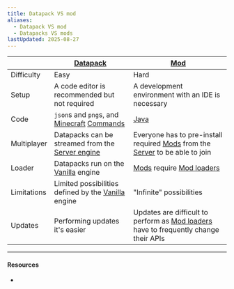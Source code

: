 ```yaml
---
title: Datapack VS mod
aliases:
  - Datapack VS mod
  - Datapacks VS mods
lastUpdated: 2025-08-27
---
```



|             | [Datapack](/datapack)                                                | [Mod](/mod)                                                                                        |
| ----------- | -------------------------------------------------------------------- | -------------------------------------------------------------------------------------------------- |
| Difficulty  | Easy                                                                 | Hard                                                                                               |
| Setup       | A code editor is recommended but not required                        | A development environment with an IDE is necessary                                                 |
| Code        | `json`s and `png`s, and [Minecraft](/minecraft) [Commands](/command) | [Java](https://java.com)                                                                           |
| Multiplayer | Datapacks can be streamed from the [Server engine](/server)          | Everyone has to pre-install required [Mods](/mod) from the [Server](/server) to be able to join    |
| Loader      | Datapacks run on the [Vanilla](/vanilla) engine                      | [Mods](/mod) require [Mod loaders](/modloader)                                                     |
| Limitations | Limited possibilities defined by the [Vanilla](/vanilla) engine      | "Infinite" possibilities                                                                           |
| Updates     | Performing updates it's easier                                       | Updates are difficult to perform as [Mod loaders](/modloader) have to frequently change their APIs |

---

#### Resources

- <Wiki src="https://minecraft.wiki/w/Data_pack" name="Data pack" />

<Yb src="https://youtube.com/embed/EjfUjuGjEEY" />
